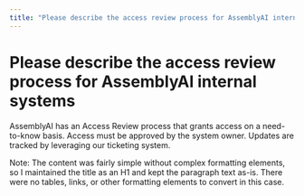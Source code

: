 ```yaml
---
title: "Please describe the access review process for AssemblyAI internal systems."
---
```


# Please describe the access review process for AssemblyAI internal systems

AssemblyAI has an Access Review process that grants access on a need-to-know basis. Access must be approved by the system owner. Updates are tracked by leveraging our ticketing system.

Note: The content was fairly simple without complex formatting elements, so I maintained the title as an H1 and kept the paragraph text as-is. There were no tables, links, or other formatting elements to convert in this case.
